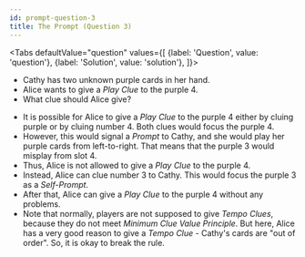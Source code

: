 ```yaml
---
id: prompt-question-3
title: The Prompt (Question 3)
---
```



<BeginnersGuideProgress id="prompt-question-3" />

<Tabs
  defaultValue="question"
  values={[
    {label: 'Question', value: 'question'},
    {label: 'Solution', value: 'solution'},
  ]}>
<TabItem value="question">

- Cathy has two unknown purple cards in her hand.
- Alice wants to give a _Play Clue_ to the purple 4.
- What clue should Alice give?

</TabItem>
<TabItem value="solution">

- It is possible for Alice to give a _Play Clue_ to the purple 4 either by cluing purple or by cluing number 4. Both clues would focus the purple 4.
- However, this would signal a _Prompt_ to Cathy, and she would play her purple cards from left-to-right. That means that the purple 3 would misplay from slot 4.
- Thus, Alice is not allowed to give a _Play Clue_ to the purple 4.
- Instead, Alice can clue number 3 to Cathy. This would focus the purple 3 as a _Self-Prompt_.
- After that, Alice can give a _Play Clue_ to the purple 4 without any problems.
- Note that normally, players are not supposed to give _Tempo Clues_, because they do not meet _Minimum Clue Value Principle_. But here, Alice has a very good reason to give a _Tempo Clue_ - Cathy's cards are "out of order". So, it is okay to break the rule.

</TabItem>
</Tabs>

<PromptQuestion3 />
